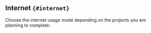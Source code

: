 ## Internet `{#internet}`
Choose the internet usage mode depending on the projects you are planning to complete:
